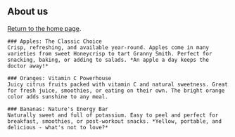 <Section>

  # About us

  [Return to the home page](/home).

  <FeaturesGrid variant="highlighted">

    ### Apples: The Classic Choice
    Crisp, refreshing, and available year-round. Apples come in many varieties from sweet Honeycrisp to tart Granny Smith. Perfect for snacking, baking, or adding to salads. *An apple a day keeps the doctor away!*

    ### Oranges: Vitamin C Powerhouse
    Juicy citrus fruits packed with vitamin C and natural sweetness. Great for fresh juice, smoothies, or eating on their own. The bright orange color adds sunshine to any meal.

    ### Bananas: Nature's Energy Bar
    Naturally sweet and full of potassium. Easy to peel and perfect for breakfast, smoothies, or post-workout snacks. *Yellow, portable, and delicious - what's not to love?*

  </FeaturesGrid>

</Section>
